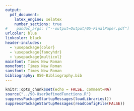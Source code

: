 ```yaml
---
output: 
  pdf_document:
    latex_engine: xelatex
    number_sections: true
#    pandoc_args: ["--output=Output/05-FinalPaper.pdf"]
urlcolor: blue
linkcolor: black
header-includes:
  - \usepackage{color}
  - \usepackage{fancyhdr}
  - \usepackage{multicol}
mainfont: Times New Roman
monofont: Times New Roman
sansfont: Times New Roman
bibliography: 850-Bibliography.bib
---
```




```r
knitr::opts_chunk$set(echo = FALSE, comment=NA)
source("../90-UserDefinedFunctions.R")
suppressPackageStartupMessages(loadLibraries())
suppressPackageStartupMessages(readConfigFile(FALSE))
```

